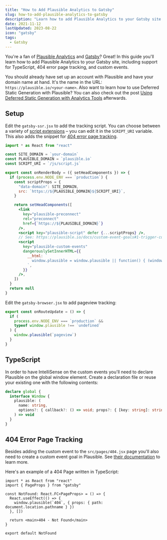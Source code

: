 ```yaml
---
title: "How to Add Plausible Analytics to Gatsby"
slug: how-to-add-plausible-analytics-to-gatsby
description: "Learn how to add Plausible Analytics to your Gatsby site. Also read how to add TypeScript types for Plausible and 404 page tracking."
date: 2021-11-12
lastUpdated: 2023-08-22
icon: "gatsby"
tags:
  - Gatsby
---
```


You're a fan of [Plausible Analytics](https://plausible.io) and [Gatsby](https://www.gatsbyjs.com/)? Great! In this guide you'll learn how to add Plausible Analytics to your Gatsby site, including support for TypeScript, 404 error page tracking, and custom events.

You should already have set up an account with Plausible and have your domain name at hand. It's the name in the URL: `https://plausible.io/<your-name>`. Also want to learn how to use Deferred Static Generation with Plausible? You can also check out the post [Using Deferred Static Generation with Analytics Tools](/react/using-deferred-static-generation-with-analytics-tools/) afterwards.

## Setup

Edit the `gatsby-ssr.jsx` to add the tracking script. You can choose between a variety of [script extensions](https://plausible.io/docs/script-extensions) – you can edit it in the `SCRIPT_URI` variable. This also adds the snippet for [404 error page tracking](https://plausible.io/docs/error-pages-tracking-404).

```jsx title="gatsby-ssr.jsx"
import * as React from "react"

const SITE_DOMAIN = `your-domain`
const PLAUSIBLE_DOMAIN = `plausible.io`
const SCRIPT_URI = `/js/script.js`

export const onRenderBody = ({ setHeadComponents }) => {
  if (process.env.NODE_ENV === `production`) {
    const scriptProps = {
      "data-domain": SITE_DOMAIN,
      src: `https://${PLAUSIBLE_DOMAIN}${SCRIPT_URI}`,
    }

    return setHeadComponents([
      <link
        key="plausible-preconnect"
        rel="preconnect"
        href={`https://${PLAUSIBLE_DOMAIN}`}
      />,
      <script key="plausible-script" defer {...scriptProps} />,
      // See: https://plausible.io/docs/custom-event-goals#1-trigger-custom-events-with-javascript-on-your-site
      <script
        key="plausible-custom-events"
        dangerouslySetInnerHTML={{
          __html: `
            window.plausible = window.plausible || function() { (window.plausible.q = window.plausible.q || []).push(arguments) };
          `,
        }}
      />,
    ])
  }
  return null
}
```

Edit the `gatsby-browser.jsx` to add pageview tracking:

```jsx title="gatsby-browser.jsx"
export const onRouteUpdate = () => {
  if (
    process.env.NODE_ENV === `production` &&
    typeof window.plausible !== `undefined`
  ) {
    window.plausible(`pageview`)
  }
}
```

## TypeScript

In order to have IntelliSense on the custom events you'll need to declare Plausible on the global window element. Create a declaration file or reuse your existing one with the following contents:

```ts
declare global {
  interface Window {
    plausible: (
      name: string,
      options?: { callback?: () => void; props?: { [key: string]: string } }
    ) => void
  }
}
```

## 404 Error Page Tracking

Besides adding the custom event to the `src/pages/404.jsx` page you'll also need to create a custom event goal in Plausible. See [their documentation](https://plausible.io/docs/error-pages-tracking-404) to learn more.

Here's an example of a 404 Page written in TypeScript:

```tsx {{ title: 'src/pages/404.tsx', highlight: [[5, 7]] }}
import * as React from "react"
import { PageProps } from "gatsby"

const NotFound: React.FC<PageProps> = () => {
  React.useEffect(() => {
    window.plausible(`404`, { props: { path: document.location.pathname } })
  }, [])

  return <main>404 - Not Found</main>
}

export default NotFound
```
